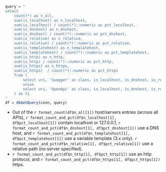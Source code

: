 ```r
query = "
select
	count(*) as n_all, 
	sum(is_localhost) as n_localhost, 
	sum(is_localhost) / count(*)::numeric as pct_localhost, 
	sum(is_dnshost) as n_dnshost,
	sum(is_dnshost) / count(*)::numeric as pct_dnshost,
	sum(is_relative) as n_relative,
	sum(is_relative) / count(*)::numeric as pct_relative,
	sum(is_templatehost) as n_templatehost,
	sum(is_templatehost) / count(*)::numeric as pct_templatehost,
	sum(is_http) as n_http,
	sum(is_http) / count(*)::numeric as pct_http,
	sum(is_https) as n_https,
	sum(is_https)  / count(*)::numeric as pct_https
	from (
		select uri, 'Swagger' as class, is_localhost, is_dnshost, is_relative, 0 as is_templatehost, is_http, Is_https from vw_oas_resource_host
		union
		select uri, 'OpenApi' as class, is_localhost, is_dnshost, is_relative, is_templatehost, is_http, Is_https from vw_oas_resource_servers
	) as t1
"
df = dbGetQuery(conn, query)
```

- Out of the `r format_count(df$n_all[1])` host/servers entries (across all APIs), `r format_count_and_pct(df$n_localhost[1], df$pct_localhost[1])` contain localhost or 127.0.0.1, `r format_count_and_pct(df$n_dnshost[1], df$pct_dnshost[1])` use a DNS host, and `r format_count_and_pct(df$n_templatehost[1], df$pct_templatehost[1])` use a variable template (3.x only). `r format_count_and_pct(df$n_relative[1], df$pct_relative[1])` use a relative path (no server specified). 
- `r format_count_and_pct(df$n_http[1], df$pct_http[1])` use an http protocol, and `r format_count_and_pct(df$n_https[1], df$pct_https[1])` https.



